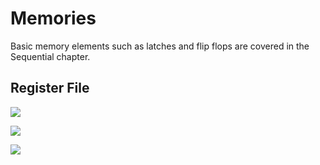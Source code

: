 # Memories

Basic memory elements such as latches and flip flops are covered in the Sequential chapter.

## Register File


![](images/memories/regfile.png)

![](images/memories/regfile-rp.png)

![](images/memories/regfile-wp.png)

